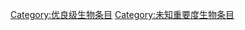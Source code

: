 {{catmore1|[[Wikipedia:生物专题|Wikipedia:生物专题]]}}
{{emptycat}}
{{生物条目统计表}}
[[Category:优良级生物条目|Category:优良级生物条目]]
[[Category:未知重要度生物条目|Category:未知重要度生物条目]]